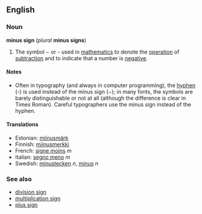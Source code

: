 ==English==
===Noun===
'''minus sign''' (''plural'' '''minus signs''')

#{{mathematics}} The symbol − or - used in [[mathematics]] to denote the [[operation]] of [[subtraction]] and to indicate that a number is [[negative]].

====Notes====
*Often in typography (and always in computer programming), the [[hyphen]] (-) is used instead of the minus sign (−); in many fonts, the symbols are barely distinguishable or not at all (although the difference is clear in Times Roman).  Careful typographers use the minus sign instead of the hyphen.

====Translations====
*Estonian: [[miinusmärk]]
*Finnish: [[miinusmerkki]]
*French: [[signe moins]] ''m''
*Italian: [[segno meno]] ''m''
*Swedish: [[minustecken]] ''n'', [[minus]] ''n''

===See also===
*[[division sign]]
*[[multiplication sign]]
*[[plus sign]]

<!-- Please note the following when editing this page:

* A minus sign is a mathematical symbol, not a punctuation mark
* Hyphens and dashes are not the same as minus signs (nor as each other)
* Translations should therefore be for the mathematical symbol only

-->